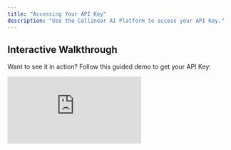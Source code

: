 ```yaml
---
title: "Accessing Your API Key"
description: "Use the Collinear AI Platform to access your API Key."
---
```


## Interactive Walkthrough

Want to see it in action? Follow this guided demo to get your API Key:

<div style={{ position:"relative",paddingBottom:"calc(56.67989417989418% + 41px)",height:0,width:"100%" }}>
<iframe src="https://demo.arcade.software/rqDDAVn2UUKncscikf89?embed&embed_mobile=tab&embed_desktop=inline&show_copy_link=true" title="Getting your API Key" frameBorder="0" loading="lazy" allowFullScreen allow="clipboard-write" style='{ position:"absolute",top:0,left:0,width:"100%",height:"100%",colorScheme:"light" }' />

</div>

---

## API Key

Once you've created your space, you can access your API Key from the dashboard.

- **Copy button**: Click to copy the API Key to your clipboard.
- **View button**: Click to view the API Key.